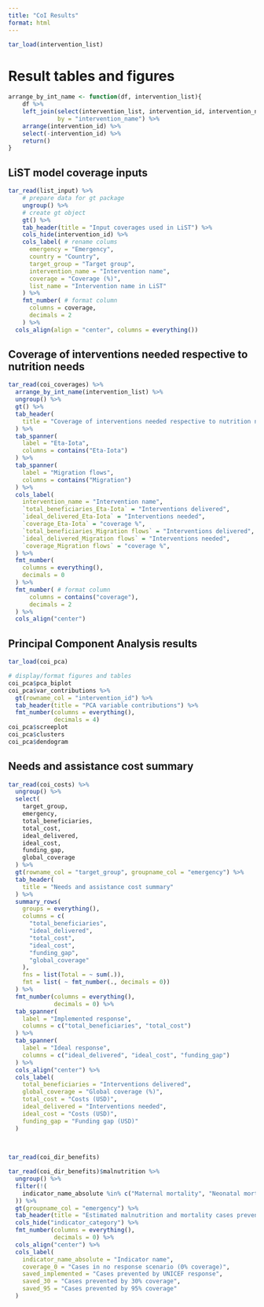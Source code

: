 ```yaml
---
title: "CoI Results"
format: html
---
```


```r
tar_load(intervention_list)
```


# Result tables and figures

```r
arrange_by_int_name <- function(df, intervention_list){
    df %>% 
    left_join(select(intervention_list, intervention_id, intervention_name),
              by = "intervention_name") %>% 
    arrange(intervention_id) %>% 
    select(-intervention_id) %>% 
    return()
}
```

## LiST model coverage inputs

```r
tar_read(list_input) %>% 
    # prepare data for gt package
    ungroup() %>% 
    # create gt object
    gt() %>% 
    tab_header(title = "Input coverages used in LiST") %>% 
    cols_hide(intervention_id) %>% 
    cols_label( # rename colums
      emergency = "Emergency",
      country = "Country",
      target_group = "Target group",
      intervention_name = "Intervention name",
      coverage = "Coverage (%)",
      list_name = "Intervention name in LiST"
    ) %>% 
    fmt_number( # format column
      columns = coverage,
      decimals = 2
    ) %>% 
  cols_align(align = "center", columns = everything())
```

## Coverage of interventions needed respective to nutrition needs

```r
tar_read(coi_coverages) %>% 
  arrange_by_int_name(intervention_list) %>% 
  ungroup() %>% 
  gt() %>% 
  tab_header(
    title = "Coverage of interventions needed respective to nutrition needs"
  ) %>% 
  tab_spanner(
    label = "Eta-Iota",
    columns = contains("Eta-Iota")
  ) %>% 
  tab_spanner(
    label = "Migration flows",
    columns = contains("Migration")
  ) %>% 
  cols_label(
    intervention_name = "Intervention name",
    `total_beneficiaries_Eta-Iota` = "Interventions delivered",
    `ideal_delivered_Eta-Iota` = "Interventions needed",
    `coverage_Eta-Iota` = "coverage %",
    `total_beneficiaries_Migration flows` = "Interventions delivered",
    `ideal_delivered_Migration flows` = "Interventions needed",
    `coverage_Migration flows` = "coverage %",
  ) %>% 
  fmt_number(
    columns = everything(),
    decimals = 0
  ) %>% 
  fmt_number( # format column
      columns = contains("coverage"),
      decimals = 2
  ) %>% 
  cols_align("center")
```

## Principal Component Analysis results
```r
tar_load(coi_pca)

# display/format figures and tables
coi_pca$pca_biplot
coi_pca$var_contributions %>% 
  gt(rowname_col = "intervention_id") %>% 
  tab_header(title = "PCA variable contributions") %>% 
  fmt_number(columns = everything(),
             decimals = 4)
coi_pca$screeplot
coi_pca$clusters
coi_pca$dendogram
```

## Needs and assistance cost summary
```r
tar_read(coi_costs) %>%
  ungroup() %>%
  select(
    target_group,
    emergency,
    total_beneficiaries,
    total_cost,
    ideal_delivered,
    ideal_cost,
    funding_gap,
    global_coverage
  ) %>%
  gt(rowname_col = "target_group", groupname_col = "emergency") %>%
  tab_header(
    title = "Needs and assistance cost summary"
  ) %>% 
  summary_rows(
    groups = everything(),
    columns = c(
      "total_beneficiaries",
      "ideal_delivered",
      "total_cost",
      "ideal_cost",
      "funding_gap",
      "global_coverage"
    ),
    fns = list(Total = ~ sum(.)),
    fmt = list( ~ fmt_number(., decimals = 0))
  ) %>%
  fmt_number(columns = everything(),
             decimals = 0) %>% 
  tab_spanner(
    label = "Implemented response",
    columns = c("total_beneficiaries", "total_cost")
  ) %>% 
  tab_spanner(
    label = "Ideal response",
    columns = c("ideal_delivered", "ideal_cost", "funding_gap")
  ) %>% 
  cols_align("center") %>% 
  cols_label(
    total_beneficiaries = "Interventions delivered",
    global_coverage = "Global coverage (%)",
    total_cost = "Costs (USD)",
    ideal_delivered = "Interventions needed",
    ideal_cost = "Costs (USD)",
    funding_gap = "Funding gap (USD)"
  )
  
  
```

```r
tar_read(coi_dir_benefits)

tar_read(coi_dir_benefits)$malnutrition %>%
  ungroup() %>%
  filter(!(
    indicator_name_absolute %in% c("Maternal mortality", "Neonatal mortality")
  )) %>%
  gt(groupname_col = "emergency") %>%
  tab_header(title = "Estimated malnutrition and mortality cases prevented by nutrition responce scenario per emergency using the LiST model") %>%
  cols_hide("indicator_category") %>%
  fmt_number(columns = everything(),
             decimals = 0) %>%
  cols_align("center") %>%
  cols_label(
    indicator_name_absolute = "Indicator name",
    coverage_0 = "Cases in no response scenario (0% coverage)",
    saved_implemented = "Cases prevented by UNICEF response",
    saved_30 = "Cases prevented by 30% coverage",
    saved_95 = "Cases prevented by 95% coverage"
  )

```


